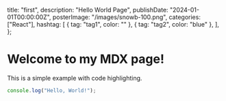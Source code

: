   title: "first",
  description: "Hello World Page",
  publishDate: "2024-01-01T00:00:00Z",
  posterImage: "/images/snowb-100.png",
  categories: ["React"],
  hashtag: [
    { tag: "tag1", color: "" },
    { tag: "tag2", color: "blue" },
  ],
};

# Welcome to my MDX page!

This is a simple example with code highlighting.

```js
console.log("Hello, World!");
```
